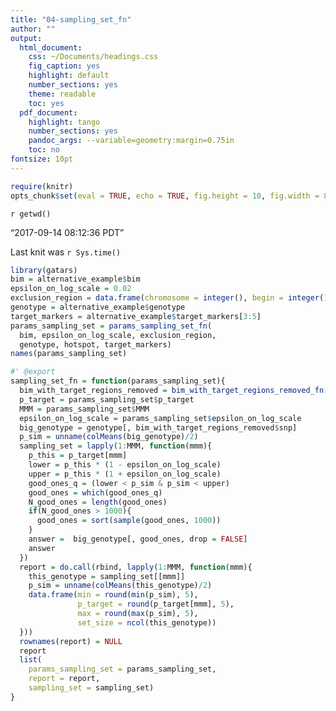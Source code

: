 ```yaml
---
title: "04-sampling_set_fn"
author: ""
output:
  html_document:
    css: ~/Documents/headings.css
    fig_caption: yes
    highlight: default
    number_sections: yes
    theme: readable
    toc: yes
  pdf_document:
    highlight: tango
    number_sections: yes
    pandoc_args: --variable=geometry:margin=0.75in
    toc: no
fontsize: 10pt
---
```

<A NAME="top"> </A>

```r
require(knitr)
opts_chunk$set(eval = TRUE, echo = TRUE, fig.height = 10, fig.width = 8, tidy=FALSE)
```

`r getwd()`  

"2017-09-14 08:12:36 PDT"

Last knit was `r Sys.time()`

```r
library(gatars)
bim = alternative_example$bim
epsilon_on_log_scale = 0.02
exclusion_region = data.frame(chromosome = integer(), begin = integer(), end = integer())
genotype = alternative_example$genotype
target_markers = alternative_example$target_markers[3:5]
params_sampling_set = params_sampling_set_fn(
  bim, epsilon_on_log_scale, exclusion_region,
  genotype, hotspot, target_markers)
names(params_sampling_set)
```


```r
#' @export
sampling_set_fn = function(params_sampling_set){
  bim_with_target_regions_removed = bim_with_target_regions_removed_fn(params_sampling_set)
  p_target = params_sampling_set$p_target
  MMM = params_sampling_set$MMM
  epsilon_on_log_scale = params_sampling_set$epsilon_on_log_scale
  big_genotype = genotype[, bim_with_target_regions_removed$snp]
  p_sim = unname(colMeans(big_genotype)/2)
  sampling_set = lapply(1:MMM, function(mmm){
    p_this = p_target[mmm]
    lower = p_this * (1 - epsilon_on_log_scale)
    upper = p_this * (1 + epsilon_on_log_scale)
    good_ones_q = (lower < p_sim & p_sim < upper)
    good_ones = which(good_ones_q)
    N_good_ones = length(good_ones)
    if(N_good_ones > 1000){
      good_ones = sort(sample(good_ones, 1000))
    }
    answer =  big_genotype[, good_ones, drop = FALSE]
    answer
  })
  report = do.call(rbind, lapply(1:MMM, function(mmm){
    this_genotype = sampling_set[[mmm]]
    p_sim = unname(colMeans(this_genotype)/2)
    data.frame(min = round(min(p_sim), 5),
               p_target = round(p_target[mmm], 5),
               max = round(max(p_sim), 5),
               set_size = ncol(this_genotype))
  }))
  rownames(report) = NULL
  report
  list(
    params_sampling_set = params_sampling_set,
    report = report,
    sampling_set = sampling_set)
}

```

